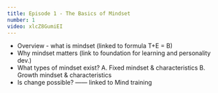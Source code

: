 ```yaml
---
title: Episode 1 - The Basics of Mindset
number: 1
video: xlcZ8GumiEI
---
```


- Overview - what is mindset (linked to formula T+E = B)
- Why mindset matters (link to foundation for learning and personality dev.)
- What types of mindset exist?
    A. Fixed mindset & characteristics
    B. Growth mindset & characteristics
- Is change possible? —— linked to Mind training

